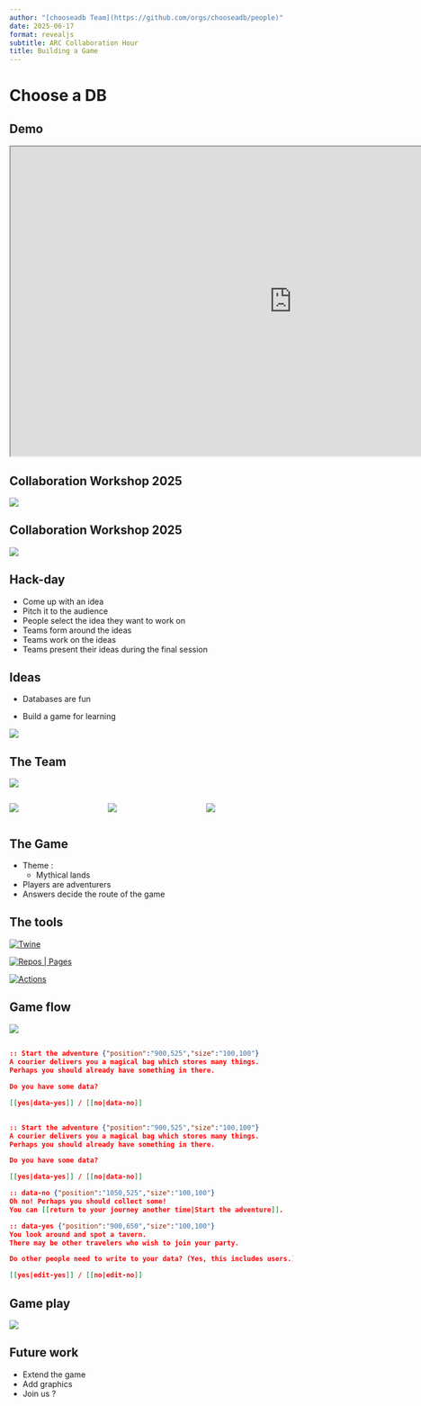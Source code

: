 ```yaml
---
author: "[chooseadb Team](https://github.com/orgs/chooseadb/people)"
date: 2025-06-17
format: revealjs
subtitle: ARC Collaboration Hour
title: Building a Game
---
```


# Choose a DB

## Demo

```{=html}
<iframe
    height="550"
    src="https://chooseadb.com"
    title="chooseadb.com"
    width="1000"
>
</iframe>
```

<!-- vale RedHat.TermsWarnings = NO -->

## Collaboration Workshop 2025 {data-menu-title="Collaboration Workshop 2025 (i)"}

<!-- vale RedHat.TermsWarnings = YES -->

[![](figures/ssi_logo.png)](https://www.software.ac.uk/)

## Collaboration Workshop 2025 {data-menu-title="Collaboration Workshop 2025 (ii)"}

[![](figures/cw25.jpg)](https://www.software.ac.uk/workshop/collaborations-workshop-2025-cw25){fig-align="center"}

## Hack-day
- Come up with an idea
- Pitch it to the audience
- People select the idea they want to work on
- Teams form around the ideas
- Teams work on the ideas
- Teams present their ideas during the final session

## Ideas

::: {layout-ncol=2}

::: {#first-column}

- Databases are fun

:::

- Build a game for learning

:::

::: {.fragment .fade-left}
![](figures/git-merge.png){fig-align="center"}
:::

## The Team
![](figures/team.png){fig-align="center"}

:::: {.columns}

::: {.column width="30%"}

![](figures/OLS-logo.png){fig-size="50%"}

:::

::: {.column width="30%"}

![](figures/ARC_Logo.jpg){fig-size="50%"}

:::

::: {.column width="30%"}

![](figures/KCL-logo.png){fig-size="50%"}

:::

::::

## The Game

- Theme :
  - Mythical lands
- Players are adventurers
- Answers decide the route of the game


## The tools

:::: {layout-ncol="3"}

[![Twine](figures/Twine-logo.svg)](https://twinery.org/)

[![Repos | Pages](figures/github-logo.png)](https://github.com/)

[![Actions](figures/github-actions.png)](https://github.com/)

:::

## Game flow

![](figures/twine-diagram.png){fig-align="center"}

## {auto-animate=true}

```.json
:: Start the adventure {"position":"900,525","size":"100,100"}
A courier delivers you a magical bag which stores many things.
Perhaps you should already have something in there.

Do you have some data?

[[yes|data-yes]] / [[no|data-no]]
```
## {auto-animate=true}

```.json
:: Start the adventure {"position":"900,525","size":"100,100"}
A courier delivers you a magical bag which stores many things.
Perhaps you should already have something in there.

Do you have some data?

[[yes|data-yes]] / [[no|data-no]]

:: data-no {"position":"1050,525","size":"100,100"}
Oh no! Perhaps you should collect some!
You can [[return to your journey another time|Start the adventure]].

:: data-yes {"position":"900,650","size":"100,100"}
You look around and spot a tavern.
There may be other travelers who wish to join your party.

Do other people need to write to your data? (Yes, this includes users.)

[[yes|edit-yes]] / [[no|edit-no]]

```

## Game play

![](figures/gameplay.png){fig-align="center"}

## Future work

- Extend the game
- Add graphics
- Join us ?
